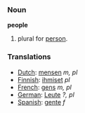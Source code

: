 === Noun ===

'''people'''

#plural for [[person]].

=== Translations ===
*[[Dutch]]: [[mensen]] ''m, pl''
*[[Finnish]]: [[ihmiset]] ''pl''
*[[French]]: [[gens]] ''m, pl''
*[[German]]: [[Leute]] ''?, pl''
*[[Spanish]]: [[gente]] ''f''